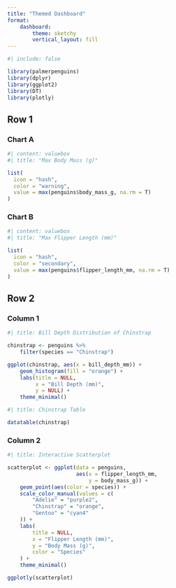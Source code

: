 ```yaml
---
title: "Themed Dashboard"
format: 
    dashboard:
        theme: sketchy
        vertical_layout: fill
---
```


```r
#| include: false

library(palmerpenguins)
library(dplyr)
library(ggplot2)
library(DT)
library(plotly)


```

## Row 1 {height=30%}


### Chart A

```r
#| content: valuebox
#| title: "Max Body Mass (g)"

list(
  icon = "hash",
  color = "warning",
  value = max(penguins$body_mass_g, na.rm = T)
)
```

### Chart B

```r
#| content: valuebox
#| title: "Max Flipper Length (mm)"

list(
  icon = "hash",
  color = "secondary",
  value = max(penguins$flipper_length_mm, na.rm = T)
)
```



## Row 2 {height=80%}


### Column 1 {.tabset}

```r
#| title: Bill Depth Distribution of Chinstrap

chinstrap <- penguins %>%
    filter(species == "Chinstrap")

ggplot(chinstrap, aes(x = bill_depth_mm)) +
    geom_histogram(fill = "orange") +
    labs(title = NULL,
         x = "Bill Depth (mm)",
         y = NULL) +
    theme_minimal()


```



```r
#| title: Chinstrap Table

datatable(chinstrap)

```


### Column 2

```r
#| title: Interactive Scatterplot

scatterplot <- ggplot(data = penguins, 
                      aes(x = flipper_length_mm, 
                          y = body_mass_g)) +
    geom_point(aes(color = species)) +
    scale_color_manual(values = c(
        "Adelie" = "purple2",
        "Chinstrap" = "orange",
        "Gentoo" = "cyan4"
    )) +
    labs(
        title = NULL,
        x = "Flipper Length (mm)",
        y = "Body Mass (g)",
        color = "Species"
    ) +
    theme_minimal()

ggplotly(scatterplot)

```



